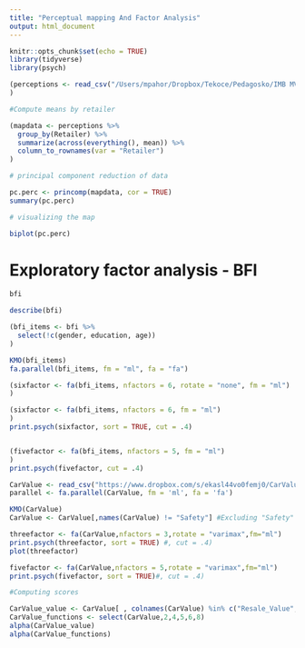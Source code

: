```yaml
---
title: "Perceptual mapping And Factor Analysis"
output: html_document
---
```


```r
knitr::opts_chunk$set(echo = TRUE)
library(tidyverse)
library(psych)
```

```r
(perceptions <- read_csv("/Users/mpahor/Dropbox/Tekoce/Pedagosko/IMB MVA/IMB2021/R/perceptions.csv") #read/prepare basic dataset
)
```


```r
#Compute means by retailer

(mapdata <- perceptions %>% 
  group_by(Retailer) %>% 
  summarize(across(everything(), mean)) %>% 
  column_to_rownames(var = "Retailer")
)
```


```r
# principal component reduction of data

pc.perc <- princomp(mapdata, cor = TRUE)
summary(pc.perc)
```


```r
# visualizing the map

biplot(pc.perc)
```

# Exploratory factor analysis - BFI

```r

bfi

describe(bfi)

(bfi_items <- bfi %>% 
  select(!c(gender, education, age))
)

KMO(bfi_items)
fa.parallel(bfi_items, fm = "ml", fa = "fa")

(sixfactor <- fa(bfi_items, nfactors = 6, rotate = "none", fm = "ml")
)

(sixfactor <- fa(bfi_items, nfactors = 6, fm = "ml")
)
print.psych(sixfactor, sort = TRUE, cut = .4)


(fivefactor <- fa(bfi_items, nfactors = 5, fm = "ml")
)
print.psych(fivefactor, cut = .4)


```


```r

CarValue <- read_csv("https://www.dropbox.com/s/ekasl44vo0femj0/CarValue.csv?dl=1")
parallel <- fa.parallel(CarValue, fm = 'ml', fa = 'fa')

KMO(CarValue)
CarValue <- CarValue[,names(CarValue) != "Safety"] #Excluding "Safety" cause it has a low MSA score

threefactor <- fa(CarValue,nfactors = 3,rotate = "varimax",fm="ml")
print.psych(threefactor, sort = TRUE) #, cut = .4)
plot(threefactor)

fivefactor <- fa(CarValue,nfactors = 5,rotate = "varimax",fm="ml")
print.psych(fivefactor, sort = TRUE)#, cut = .4)

#Computing scores

CarValue_value <- CarValue[ , colnames(CarValue) %in% c("Resale_Value", "Maintenance", "Price")]
CarValue_functions <- select(CarValue,2,4,5,6,8)
alpha(CarValue_value)
alpha(CarValue_functions)


```


